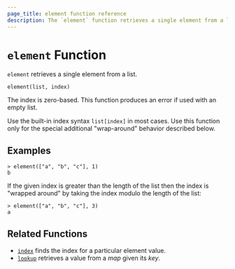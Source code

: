 ```yaml
---
page_title: element function reference
description: The `element` function retrieves a single element from a list. Learn how to use the `element` function in Packer templates.
---
```


# `element` Function

`element` retrieves a single element from a list.

```hcl
element(list, index)
```

The index is zero-based. This function produces an error if used with an
empty list.

Use the built-in index syntax `list[index]` in most cases. Use this function
only for the special additional "wrap-around" behavior described below.

## Examples

```shell-session
> element(["a", "b", "c"], 1)
b
```

If the given index is greater than the length of the list then the index is
"wrapped around" by taking the index modulo the length of the list:

```shell-session
> element(["a", "b", "c"], 3)
a
```

## Related Functions

- [`index`](/packer/docs/templates/hcl_templates/functions/collection/index-fn) finds the index for a particular element value.
- [`lookup`](/packer/docs/templates/hcl_templates/functions/collection/lookup) retrieves a value from a _map_ given its _key_.
